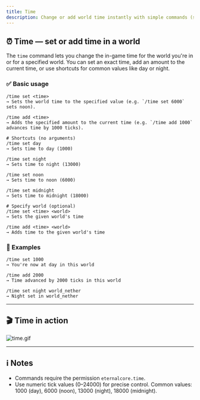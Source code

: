 ```yaml
---
title: Time
description: Change or add world time instantly with simple commands (set, add, day, night, noon, midnight).
---
```


## ⏰ Time — set or add time in a world

The `time` command lets you change the in-game time for the world you're in or for a specified world. You can set an exact time, add an amount to the current time, or use shortcuts for common values like day or night.

### ✅ Basic usage

```text
/time set <time>
→ Sets the world time to the specified value (e.g. `/time set 6000` sets noon).

/time add <time>
→ Adds the specified amount to the current time (e.g. `/time add 1000` advances time by 1000 ticks).

# Shortcuts (no arguments)
/time set day
→ Sets time to day (1000)

/time set night
→ Sets time to night (13000)

/time set noon
→ Sets time to noon (6000)

/time set midnight
→ Sets time to midnight (18000)

# Specify world (optional)
/time set <time> <world>
→ Sets the given world's time

/time add <time> <world>
→ Adds time to the given world's time
```

### 🎯 Examples

```text
/time set 1000
→ You're now at day in this world

/time add 2000
→ Time advanced by 2000 ticks in this world

/time set night world_nether
→ Night set in world_nether
```

---

## 🎬 Time in action

![time.gif](/docs/eternalcore/time.gif)

---

## ℹ️ Notes

- Commands require the permission `eternalcore.time`.
- Use numeric tick values (0–24000) for precise control. Common values: 1000 (day), 6000 (noon), 13000 (night), 18000 (midnight).

